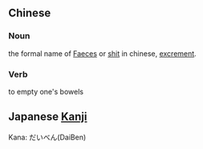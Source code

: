== Chinese ==

=== Noun ===

the formal name of [[Faeces]] or [[shit]] in chinese, [[excrement]].

=== Verb ===

to empty one's bowels

== Japanese [[Kanji]] ==

Kana: だいべん(DaiBen)